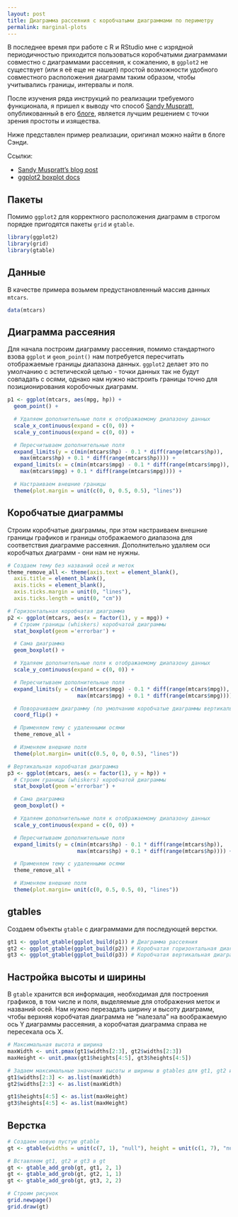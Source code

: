 ```yaml
---
layout: post
title: Диаграмма рассеяния с коробчатыми диаграммами по периметру
permalink: marginal-plots
---
```


В последнее время при работе с R и RStudio мне с изрядной периодичностью
приходится пользоваться коробчатыми диаграммами совместно с диаграммами
рассеяния, к сожалению, в `ggplot2` не существует (или я её еще не нашел)
простой возможности удобного совместного расположения диаграмм таким образом,
чтобы учитывались границы, интервалы и поля.

После изучения ряда инструкций по реализации требуемого функционала, я пришел к
выводу что способ [Sandy Muspratt][3], опубликованный в его [блоге][1],
является лучшим решением с точки зрения простоты и изящества.

Ниже представлен пример реализации, оригинал можно найти в блоге Сэнди.

Ссылки:

- [Sandy Muspratt's blog post][1]
- [ggplot2 boxplot docs][2]

## Пакеты ##

Помимо `ggplot2` для корректного расположения диаграмм в строгом порядке
пригодятся пакеты `grid` и `gtable`.

```r
library(ggplot2)
library(grid)
library(gtable)
```

## Данные ##

В качестве примера возьмем предустановленный массив данных `mtcars`.

```r
data(mtcars)
```

## Диаграмма рассеяния ##

Для начала построим диаграмму рассеяния, помимо стандартного взова `ggplot` и
`geom_point()` нам потребуется пересчитать отображаемые границы диапазона
данных. `ggplot2` делает это по умолчанию с эстетической целью - точки данных
так не будут совпадать с осями, однако нам нужно настроить границы точно для
позиционирования коробочных диаграмм.

```r
p1 <- ggplot(mtcars, aes(mpg, hp)) +
  geom_point() +

  # Удаляем дополнительные поля к отображаемому диапазону данных
  scale_x_continuous(expand = c(0, 0)) +
  scale_y_continuous(expand = c(0, 0)) +

  # Пересчитываем дополнительные поля
  expand_limits(y = c(min(mtcars$hp) - 0.1 * diff(range(mtcars$hp)),
    max(mtcars$hp) + 0.1 * diff(range(mtcars$hp)))) +
  expand_limits(x = c(min(mtcars$mpg) - 0.1 * diff(range(mtcars$mpg)),
    max(mtcars$mpg) + 0.1 * diff(range(mtcars$mpg)))) +

  # Настраиваем внешние границы
  theme(plot.margin = unit(c(0, 0, 0.5, 0.5), "lines"))
```

## Коробчатые диаграммы ##

Строим коробчатые диаграммы, при этом настраиваем внешние границы графиков и
границы отображаемого диапазона для соответствия диаграмме рассеяния.
Дополнительно удаляем оси коробчатых диаграмм - они нам не нужны.

```r
# Создаем тему без названий осей и меток
theme_remove_all <- theme(axis.text = element_blank(),
  axis.title = element_blank(),
  axis.ticks = element_blank(),
  axis.ticks.margin = unit(0, "lines"),
  axis.ticks.length = unit(0, "cm"))

# Горизонтальная коробчатая диаграмма
p2 <- ggplot(mtcars, aes(x = factor(1), y = mpg)) +
  # Строим границы (whiskers) коробчатой диаграммы
  stat_boxplot(geom ='errorbar') +

  # Сама диаграмма
  geom_boxplot() +

  # Удаляем дополнительные поля к отображаемому диапазону данных
  scale_y_continuous(expand = c(0, 0)) +

  # Пересчитываем дополнительные поля
  expand_limits(y = c(min(mtcars$mpg) - 0.1 * diff(range(mtcars$mpg)),
                      max(mtcars$mpg) + 0.1 * diff(range(mtcars$mpg)))) +

  # Поворачиваем диаграмму (по умолчанию коробчатые диаграммы вертикальны)
  coord_flip() +

  # Применяем тему с удаленными осями
  theme_remove_all +

  # Изменяем внешние поля
  theme(plot.margin= unit(c(0.5, 0, 0, 0.5), "lines"))

# Вертикальная коробчатая диаграмма
p3 <- ggplot(mtcars, aes(x = factor(1), y = hp)) +
  # Строим границы (whiskers) коробчатой диаграммы
  stat_boxplot(geom ='errorbar') +

  # Сама диаграмма
  geom_boxplot() +

  # Удаляем дополнительные поля к отображаемому диапазону данных
  scale_y_continuous(expand = c(0, 0)) +

  # Пересчитываем дополнительные поля
  expand_limits(y = c(min(mtcars$hp) - 0.1 * diff(range(mtcars$hp)),
                      max(mtcars$hp) + 0.1 * diff(range(mtcars$hp)))) +

  # Применяем тему с удаленными осями
  theme_remove_all +

  # Изменяем внешние поля
  theme(plot.margin= unit(c(0, 0.5, 0.5, 0), "lines"))
```

## gtables ##

Создаем объекты `gtable` с диаграммами для последующей верстки.

```r
gt1 <- ggplot_gtable(ggplot_build(p1)) # Диаграмма рассеяния
gt2 <- ggplot_gtable(ggplot_build(p2)) # Коробчатая горизонтальная диаграмма
gt3 <- ggplot_gtable(ggplot_build(p3)) # Коробчатая вертикальная диаграмма
```

## Настройка высоты и ширины

В `gtable` хранится вся информация, необходимая для построения графиков, в том
числе и поля, выделяемые для отображения меток и названий осей. Нам нужно
перезадать ширину и высоту диаграмм, чтобы верхняя коробчатая диаграмма не
"налезала" на воображаемую ось Y диаграммы рассеяния, а коробчатая диаграмма
справа не пересекала ось X.

```r
# Максимальная высота и ширина
maxWidth <- unit.pmax(gt1$widths[2:3], gt2$widths[2:3])
maxHeight <- unit.pmax(gt1$heights[4:5], gt3$heights[4:5])

# Задаем максимальные значения высоты и ширины в gtables для gt1, gt2 и gt3
gt1$widths[2:3] <- as.list(maxWidth)
gt2$widths[2:3] <- as.list(maxWidth)

gt1$heights[4:5] <- as.list(maxHeight)
gt3$heights[4:5] <- as.list(maxHeight)
```

## Верстка ##

```r
# Создаем новую пустую gtable
gt <- gtable(widths = unit(c(7, 1), "null"), height = unit(c(1, 7), "null"))

# Вставляем gt1, gt2 и gt3 в gt
gt <- gtable_add_grob(gt, gt1, 2, 1)
gt <- gtable_add_grob(gt, gt2, 1, 1)
gt <- gtable_add_grob(gt, gt3, 2, 2)

# Строим рисунок
grid.newpage()
grid.draw(gt)
```

  [1]: http://sandymuspratt.blogspot.ru/2013/02/scatterplot-with-marginal-boxplots.html "Sandy Muspratt's blog post"
  [2]: http://docs.ggplot2.org/0.9.3.1/geom_boxplot.html "ggplot2 boxplot docs"
  [3]: https://www.blogger.com/profile/02889896298552826810 "Sandy Muspratt profile"
